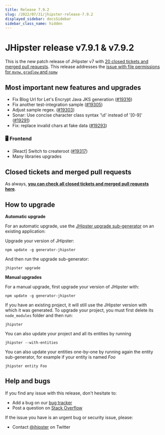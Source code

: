 ```yaml
---
title: Release 7.9.2
slug: /2022/07/31/jhipster-release-7.9.2
displayed_sidebar: docsSidebar
sidebar_class_name: hidden
---
```


# JHipster release v7.9.1 & v7.9.2

This is the new patch release of JHipster v7 with [20 closed tickets and merged pull requests](https://github.com/jhipster/generator-jhipster/issues?q=milestone%3A7.9.1+is%3Aclosed). This release addresses the [issue with file permissions for `mvnw`, `gradlew` and `npmw`](https://github.com/jhipster/generator-jhipster/issues/19294)

## Most important new features and upgrades

- Fix Blog Url for Let's Encrypt Java JKS generation ([#19316](https://github.com/jhipster/generator-jhipster/pull/19316))
- Fix another test-integration sample ([#19305](https://github.com/jhipster/generator-jhipster/pull/19305))
- Adjust sample regex. ([#19303](https://github.com/jhipster/generator-jhipster/pull/19303))
- Sonar: Use concise character class syntax '\d' instead of '[0-9]' ([#19291](https://github.com/jhipster/generator-jhipster/pull/19291))
- Fix: replace invalid chars at fake data ([#19293](https://github.com/jhipster/generator-jhipster/pull/19293))

### 🖥️ Frontend

- [React] Switch to createroot ([#19317](https://github.com/jhipster/generator-jhipster/pull/19317))
- Many libraries upgrades

## Closed tickets and merged pull requests

As always, **[you can check all closed tickets and merged pull requests here](https://github.com/jhipster/generator-jhipster/issues?q=milestone%3A7.9.1+is%3Aclosed)**.

## How to upgrade

**Automatic upgrade**

For an automatic upgrade, use the [JHipster upgrade sub-generator](/upgrading-an-application/) on an existing application:

Upgrade your version of JHipster:

```
npm update -g generator-jhipster
```

And then run the upgrade sub-generator:

```
jhipster upgrade
```

**Manual upgrades**

For a manual upgrade, first upgrade your version of JHipster with:

```
npm update -g generator-jhipster
```

If you have an existing project, it will still use the JHipster version with which it was generated.
To upgrade your project, you must first delete its `node_modules` folder and then run:

```
jhipster
```

You can also update your project and all its entities by running

```
jhipster --with-entities
```

You can also update your entities one-by-one by running again the entity sub-generator, for example if your entity is named _Foo_

```
jhipster entity Foo
```

## Help and bugs

If you find any issue with this release, don't hesitate to:

- Add a bug on our [bug tracker](https://github.com/jhipster/generator-jhipster/issues?state=open)
- Post a question on [Stack Overflow](http://stackoverflow.com/tags/jhipster/info)

If the issue you have is an urgent bug or security issue, please:

- Contact [@jhipster](https://twitter.com/jhipster) on Twitter
